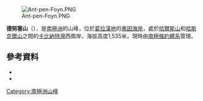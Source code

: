 [[Image:Ant-pen-Foyn.PNG|thumb]]

{{Coord|66|43|S|64|12|W|source:GNIS|display=title}}

'''德努塞山'''（{{lang-en|Mount Denucé}}），是[[南極洲|南極洲]]的山峰，位於[[葛拉漢地|葛拉漢地]]的[[弗因海岸|弗因海岸]]，處於[[哈爾斯山|哈爾斯山]]和[[哈斯克爾山|哈斯克爾山]]之間的[[卡比納特灣|卡比納特灣]]西南岸，海拔高度1,535米，現時由[[南極條約體系|南極條約體系]]管理。

==參考資料==
*{{cite gnis|type=antarid|id=3746|name=Denucé, Mount|accessdate=2012-01-11}}
*{{usgs-gazetteer|id=3746|name=Denucé, Mount}}
{{FoynCoast-geo-stub}}
{{DEFAULTSORT:Mount Denucé}}
[[Category:南極洲山峰|Category:南極洲山峰]]